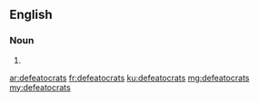 ==English==

===Noun===
{{head|en|plural}}

# {{plural of|defeatocrat|lang=en|nocat=1}}

[[ar:defeatocrats]]
[[fr:defeatocrats]]
[[ku:defeatocrats]]
[[mg:defeatocrats]]
[[my:defeatocrats]]